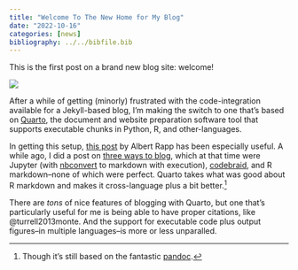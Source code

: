 ```yaml
---
title: "Welcome To The New Home for My Blog"
date: "2022-10-16"
categories: [news]
bibliography: ../../bibfile.bib
---
```


This is the first post on a brand new blog site: welcome!

![](thumbnail.jpg)

After a while of getting (minorly) frustrated with the code-integration available for a Jekyll-based blog, I'm making the switch to one that's based on [Quarto](https://quarto.org/), the document and website preparation software tool that supports executable chunks in Python, R, and other-languages.

In getting this setup, [this post](https://albert-rapp.de/posts/13_quarto_blog_writing_guide/13_quarto_blog_writing_guide.html) by Albert Rapp has been especially useful. A while ago, I did a post on [three ways to blog](../three-ways-to-blog-with-code/index.qmd), which at that time were Jupyter (with [nbconvert](https://nbconvert.readthedocs.io/) to markdown with execution), [codebraid](https://github.com/gpoore/codebraid), and R markdown--none of which were perfect. Quarto takes what was good about R markdown and makes it cross-language plus a bit better.[^a]

There are *tons* of nice features of blogging with Quarto, but one that's particularly useful for me is being able to have proper citations, like @turrell2013monte. And the support for executable code plus output figures--in multiple languages--is more or less unparalled.

[^a]: Though it's still based on the fantastic [pandoc](https://pandoc.org/).
